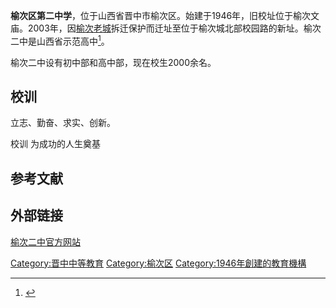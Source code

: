 {{Infobox School
| name =榆次二中
| other_name = 
| image = 
| logo = 
| motto = 立志 勤奋 求实 创新
| established = 1946
| type        = 公立普通中学
| religion    = 
| affiliation = 
| district    = {{PRC}}<br />[[山西省|山西省]][[晋中市|晋中市]][[榆次区|榆次区]]
| grades      = 初中三年制<br />高中三年制
| president   = 
| principal   = 
| dean        = 
| college     = 
| house       = 
| sc          =
| cs          =
| faculty     = 
| staff       = 
| students    = 
| athletics   = 
| conference  = 
| colors      = 
| mascot      = 
| magazine    =
| free_label  = 
| free_text   = 
| free_label2 = 
| free_text2  = 
| free_label3 = 
| free_text3  = 
| address     = [[山西省|山西省]][[晋中市|晋中市]][[榆次区|榆次区]]校园街
| tel         = 
| fax         = 
| mail        = 
| website     = http://www.sxyc2z.com/
}}
'''榆次区第二中学'''，位于山西省晋中市榆次区。始建于1946年，旧校址位于榆次文庙。2003年，因[[榆次老城|榆次老城]]拆迁保护而迁址至位于榆次城北部校园路的新址。榆次二中是山西省示范高中<ref>{{cite news|title=6年评选108所高中省级示范|url=http://www.sxrb.com/sxxww/xwpd/sx/1522124.shtml|accessdate=2017-12-18|work=山西晚报|date=2010-02-04|archive-url=https://web.archive.org/web/20171222052314/http://www.sxrb.com/sxxww/xwpd/sx/1522124.shtml|archive-date=2017-12-22|dead-url=yes}}</ref>。

榆次二中设有初中部和高中部，现在校生2000余名。

== 校训 ==
立志、勤奋、求实、创新。

校训  为成功的人生奠基


==参考文献==
{{reflist}}

== 外部链接 ==
[https://web.archive.org/web/20110618143123/http://www.sxyc2z.com/ 榆次二中官方网站]

{{山西省示范高中}}

[[Category:晋中中等教育|Category:晋中中等教育]]
[[Category:榆次区|Category:榆次区]]
[[Category:1946年創建的教育機構|Category:1946年創建的教育機構]]